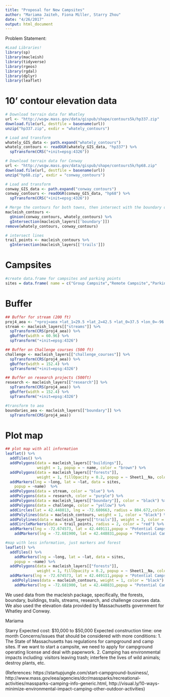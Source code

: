 ```yaml
---
title: "Proposal for New Campsites"
author: "Mariama Jaiteh, Fiona Miller, Starry Zhou"
date: "4/26/2017"
output: html_document
---
```

Problem Statement: 

```r
#Load Libraries!
library(sp)
library(macleish)
library(tidyverse)
library(rgeos)
library(rgdal)
library(dplyr)
library(leaflet)

```
# 10’ contour elevation data
```r
# Download terrain data for Whatley
url <- "http://wsgw.mass.gov/data/gispub/shape/contours5k/hp337.zip"
download.file(url, destfile = basename(url))
unzip("hp337.zip", exdir = "whately_contours")

# Load and transform
whately_GIS_data <- path.expand("whately_contours")
whately_contours <- readOGR(whately_GIS_data, "hp337") %>%
  spTransform(CRS("+init=epsg:4326"))

```

```r
# Download terrain data for Conway
url <- "http://wsgw.mass.gov/data/gispub/shape/contours5k/hp68.zip"
download.file(url, destfile = basename(url))
unzip("hp68.zip", exdir = "conway_contours")

# Load and transform
conway_GIS_data <- path.expand("conway_contours")
conway_contours <- readOGR(conway_GIS_data, "hp68") %>%
  spTransform(CRS("+init=epsg:4326"))
```

```r
# Merge the contours for both towns, then intersect with the boundary of Macleish
macleish_contours <-
  gUnion(conway_contours, whately_contours) %>%
  gIntersection(macleish_layers[['boundary']])
remove(whately_contours, conway_contours)

```

```r
# intersect lines
trail_points <- macleish_contours %>%
  gIntersection(macleish_layers[['trails']])
```
# Campsites
```r
#create data.frame for campsites and parking points
sites = data.frame( name = c("Group Campsite","Remote Campsite","Parking"), lat = c(42.450976,42.458570,42.448013),long = c(-72.678154,-72.674732,-72.680663))
```
# Buffer
```r
## Buffer for stream (200 ft)
proj4_aea <- "+proj=aea +lat_1=29.5 +lat_2=42.5 +lat_0=37.5 +lon_0=-96 +x_0=0 +y_0=0 +ellps=GRS80 +datum=NAD83 +units=m +no_defs"
stream <- macleish_layers[["streams"]] %>%
  spTransform(CRS(proj4_aea)) %>%
  gBuffer(width = 60.96) %>%
  spTransform("+init=epsg:4326")

```

```r
## Buffer on Challenge courses (500 ft)
challenge <- macleish_layers[["challenge_courses"]] %>%
  spTransform(CRS(proj4_aea)) %>%
  gBuffer(width = 152.4) %>%
  spTransform("+init=epsg:4326")
```

```r
## Buffer on research projects (500ft)
research <- macleish_layers[["research"]] %>%
  spTransform(CRS(proj4_aea)) %>%
  gBuffer(width = 152.4) %>%
  spTransform("+init=epsg:4326")
```

```r
#transform to aea
boundaries_aea <- macleish_layers[["boundary"]] %>%
  spTransform(CRS(proj4_aea))
```
# Plot map
```r
## plot map with all information
leaflet() %>%
  addTiles() %>%
  addPolygons(data = macleish_layers[["buildings"]], 
              weight = 1, popup = ~ name, color = "brown") %>%
  addPolygons(data = macleish_layers[["forests"]], 
              weight = 1, fillOpacity = 0.2, popup = ~ Sheet1__Na, color = "green") %>%
  addMarkers(lng = ~long, lat = ~lat, data = sites,
    popup = ~name)  %>%
  addPolygons(data = stream, color = "blue") %>%
  addPolygons(data = research, color = "purple") %>%
  addPolygons(data = macleish_layers[["boundary"]], color = "black") %>%
  addPolygons(data = challenge, color = "yellow") %>%
  addCircles(lat = 42.448013, lng = -72.680663, radius = 804.672,color="white") %>%
  addPolylines(data = macleish_contours, weight = 1, color = "black") %>%
  addPolylines(data = macleish_layers[["trails"]], weight = 3, color = "red") %>%
  addCircleMarkers(data = trail_points, radius = 2, color = "red") %>%
  addMarkers(lng = -72.674573, lat = 42.449111,popup = "Potential Campsite # 1")%>%
    addMarkers(lng = -72.681900, lat = 42.448831,popup = "Potential Campsite # 2")
```

```r
#map with less information, just markers and forest
leaflet() %>%
  addTiles() %>%
    addMarkers(lng = ~long, lat = ~lat, data = sites,
    popup = ~name) %>%
  addPolygons(data = macleish_layers[["forests"]], 
              weight = 1, fillOpacity = 0.2, popup = ~ Sheet1__Na, color = "green") %>%
  addMarkers(lng = -72.674573, lat = 42.449111,popup = "Potential Campsite # 1") %>%
   addPolylines(data = macleish_contours, weight = 1, color = "black") %>%
    addMarkers(lng = -72.681900, lat = 42.448831,popup = "Potential Campsite # 2")
```


We used data from the macleish package, specifically, the forests, boundary, buildings, trails, streams, research, and challenge courses data. We also used the elevation data provided by Massachusetts government for Whatley and Conway.







Mariama 










Starry
Expected cost: $10,000 to $50,000
Expected construction time: one month
Concerns/issues that should be considered with more conditions: 
1. The State of Massachusetts has regulations for campground and camp sites. If we want to start a campsite, we need to apply for campground operating license and deal with paperwork.
2. Camping has environmental impacts including: visitors leaving trash; interfere the lives of wild animals; destroy plants, etc.

(References: https://startupjungle.com/start-campground-business/,
http://www.mass.gov/eea/agencies/dcr/massparks/recreational-activities/massparks-camping-info-generic.html,
http://visual.ly/10-ways-minimize-environmental-impact-camping-other-outdoor-activities)









